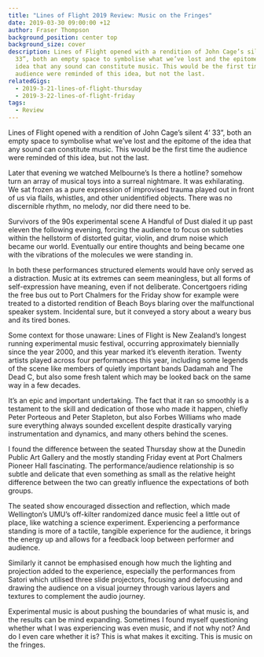 ```yaml
---
title: "Lines of Flight 2019 Review: Music on the Fringes"
date: 2019-03-30 09:00:00 +12
author: Fraser Thompson
background_position: center top
background_size: cover
description: Lines of Flight opened with a rendition of John Cage’s silent 4’
  33”, both an empty space to symbolise what we’ve lost and the epitome of the
  idea that any sound can constitute music. This would be the first time the
  audience were reminded of this idea, but not the last.
relatedGigs:
  - 2019-3-21-lines-of-flight-thursday
  - 2019-3-22-lines-of-flight-friday
tags:
  - Review
---
```



Lines of Flight opened with a rendition of John Cage’s silent 4’ 33”, both an empty space to symbolise what we’ve lost and the epitome of the idea that any sound can constitute music. This would be the first time the audience were reminded of this idea, but not the last.

Later that evening we watched Melbourne’s Is there a hotline? somehow turn an array of musical toys into a surreal nightmare. It was exhilarating. We sat frozen as a pure expression of improvised trauma played out in front of us via flails, whistles, and other unidentified objects. There was no discernible rhythm, no melody, nor did there need to be.

Survivors of the 90s experimental scene A Handful of Dust dialed it up past eleven the following evening, forcing the audience to focus on subtleties within the hellstorm of distorted guitar, violin, and drum noise which became our world. Eventually our entire thoughts and being became one with the vibrations of the molecules we were standing in.

In both these performances structured elements would have only served as a distraction. Music at its extremes can seem meaningless, but all forms of self-expression have meaning, even if not deliberate. Concertgoers riding the free bus out to Port Chalmers for the Friday show for example were treated to a distorted rendition of Beach Boys blaring over the malfunctional speaker system. Incidental sure, but it conveyed a story about a weary bus and its tired bones.

Some context for those unaware: Lines of Flight is New Zealand’s longest running experimental music festival, occurring approximately biennially since the year 2000, and this year marked it’s eleventh iteration. Twenty artists played across four performances this year, including some legends of the scene like members of quietly important bands Dadamah and The Dead C, but also some fresh talent which may be looked back on the same way in a few decades.

It’s an epic and important undertaking. The fact that it ran so smoothly is a testament to the skill and dedication of those who made it happen, chiefly Peter Porteous and Peter Stapleton, but also Forbes Williams who made sure everything always sounded excellent despite drastically varying instrumentation and dynamics, and many others behind the scenes.

I found the difference between the seated Thursday show at the Dunedin Public Art Gallery and the mostly standing Friday event at Port Chalmers Pioneer Hall fascinating. The performance/audience relationship is so subtle and delicate that even something as small as the relative height difference between the two can greatly influence the expectations of both groups.

The seated show encouraged dissection and reflection, which made Wellington’s UMU’s off-kilter randomized dance music feel a little out of place, like watching a science experiment. Experiencing a performance standing is more of a tactile, tangible experience for the audience, it brings the energy up and allows for a feedback loop between performer and audience.

Similarly it cannot be emphasised enough how much the lighting and projection added to the experience, especially the performances from Satori which utilised three slide projectors, focusing and defocusing and drawing the audience on a visual journey through various layers and textures to complement the audio journey.

Experimental music is about pushing the boundaries of what music is, and the results can be mind expanding. Sometimes I found myself questioning whether what I was experiencing was even music, and if not why not? And do I even care whether it is? This is what makes it exciting. This is music on the fringes.
